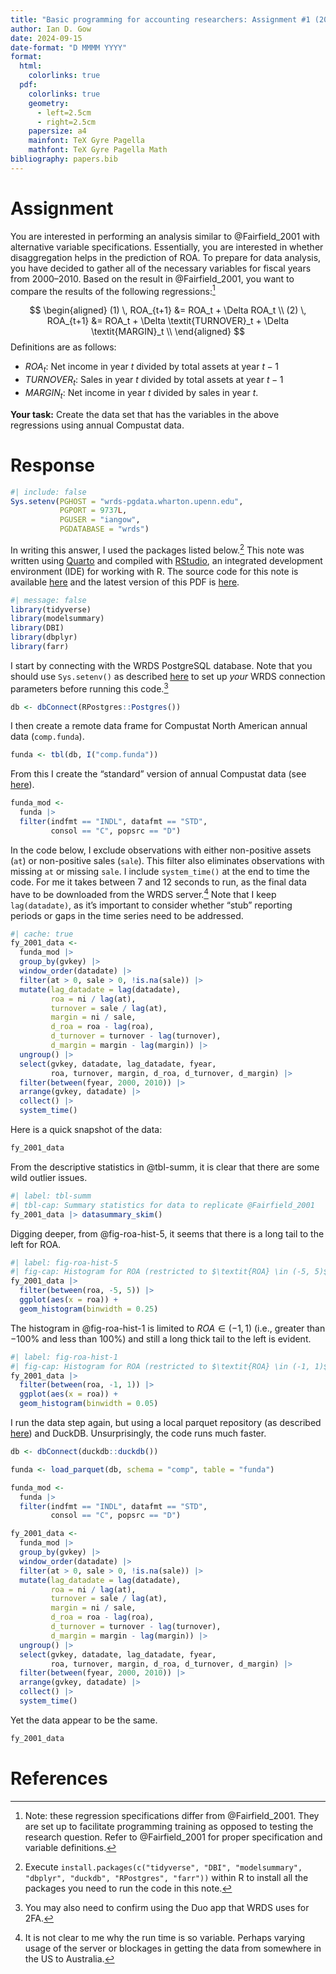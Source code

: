 ```yaml
---
title: "Basic programming for accounting researchers: Assignment #1 (2014)"
author: Ian D. Gow
date: 2024-09-15
date-format: "D MMMM YYYY"
format:
  html:
    colorlinks: true
  pdf: 
    colorlinks: true
    geometry:
      - left=2.5cm
      - right=2.5cm
    papersize: a4
    mainfont: TeX Gyre Pagella
    mathfont: TeX Gyre Pagella Math
bibliography: papers.bib
---
```


# Assignment

You are interested in performing an analysis similar to @Fairfield_2001 with alternative variable specifications. 
Essentially, you are interested in whether disaggregation helps in the prediction of ROA.
To prepare for data analysis, you have decided to gather all of the necessary variables for fiscal years from 2000--2010.
Based on the result in  @Fairfield_2001, you want to compare the results of the following regressions:^[Note: these regression specifications differ from @Fairfield_2001. They are set up to facilitate programming training as opposed to testing the research question. Refer to @Fairfield_2001 for proper specification and variable definitions.]

$$
\begin{aligned}
(1) \, ROA_{t+1} &= ROA_t + \Delta ROA_t \\
(2) \, ROA_{t+1} &= ROA_t + \Delta \textit{TURNOVER}_t + \Delta \textit{MARGIN}_t \\
\end{aligned}
$$
Definitions are as follows:

 - $ROA_t$: Net income in year $t$ divided by total assets at year $t -1$
 - $\textit{TURNOVER}_t$: Sales in year $t$ divided by total assets at year $t - 1$
 - $\textit{MARGIN}_t$: Net income in year $t$ divided by sales in year $t$.
 
 
**Your task:** Create the data set that has the variables in the above regressions using annual Compustat data.

# Response

```r
#| include: false
Sys.setenv(PGHOST = "wrds-pgdata.wharton.upenn.edu",
           PGPORT = 9737L,
           PGUSER = "iangow", 
           PGDATABASE = "wrds")
```

In writing this answer, I used the packages listed below.^[Execute `install.packages(c("tidyverse", "DBI", "modelsummary", "dbplyr", "duckdb", "RPostgres", "farr"))` within R to install all the packages you need to run the code in this note.]
This note was written using [Quarto](https://quarto.org) and compiled with [RStudio](https://posit.co/products/open-source/rstudio/), an integrated development environment (IDE) for working with R.
The source code for this note is available [here](https://raw.githubusercontent.com/iangow/notes/main/fy_2001.qmd) and the latest version of this PDF is [here](https://raw.githubusercontent.com/iangow/notes/main/fy_2001.pdf).

```r
#| message: false
library(tidyverse)
library(modelsummary)
library(DBI)
library(dbplyr)
library(farr)
```
I start by connecting with the WRDS PostgreSQL database.
Note that you should use `Sys.setenv()` as described [here](https://iangow.github.io/far_book/fin-state.html#sec-wrds-setup) to set up *your* WRDS connection parameters before running this code.^[You may also need to confirm using the Duo app that WRDS uses for 2FA.]

```r
db <- dbConnect(RPostgres::Postgres())
```

I then create a remote data frame for Compustat North American annual data (`comp.funda`).

```r
funda <- tbl(db, I("comp.funda"))
```

From this I create the "standard" version of annual Compustat data (see [here](https://iangow.github.io/far_book/fin-state.html)).

```r
funda_mod <-
  funda |>
  filter(indfmt == "INDL", datafmt == "STD",
         consol == "C", popsrc == "D")
```

In the code below, I exclude observations with either non-positive assets (`at`) or non-positive sales (`sale`).
This filter also eliminates observations with missing `at` or missing `sale`.
I include `system_time()` at the end to time the code.
For me it takes between 7 and 12 seconds to run, as the final data have to be downloaded from the WRDS server.^[It is not clear to me why the run time is so variable. Perhaps varying usage of the server or blockages in getting the data from somewhere in the US to Australia.]
Note that I keep `lag(datadate)`, as it's important to consider whether "stub" reporting periods or gaps in the time series need to be addressed.

```r
#| cache: true
fy_2001_data <-
  funda_mod |>
  group_by(gvkey) |>
  window_order(datadate) |>
  filter(at > 0, sale > 0, !is.na(sale)) |>
  mutate(lag_datadate = lag(datadate),
         roa = ni / lag(at),
         turnover = sale / lag(at),
         margin = ni / sale,
         d_roa = roa - lag(roa),
         d_turnover = turnover - lag(turnover),
         d_margin = margin - lag(margin)) |>
  ungroup() |>
  select(gvkey, datadate, lag_datadate, fyear, 
         roa, turnover, margin, d_roa, d_turnover, d_margin) |>
  filter(between(fyear, 2000, 2010)) |>
  arrange(gvkey, datadate) |>
  collect() |>
  system_time()
```

Here is a quick snapshot of the data:

```r
fy_2001_data
```

From the descriptive statistics in @tbl-summ, it is clear that there are some wild outlier issues.

```r
#| label: tbl-summ
#| tbl-cap: Summary statistics for data to replicate @Fairfield_2001
fy_2001_data |> datasummary_skim()
```

Digging deeper, from @fig-roa-hist-5, it seems that there is a long tail to the left for ROA.

```r
#| label: fig-roa-hist-5
#| fig-cap: Histogram for ROA (restricted to $\textit{ROA} \in (-5, 5)$)
fy_2001_data |>
  filter(between(roa, -5, 5)) |>
  ggplot(aes(x = roa)) +
  geom_histogram(binwidth = 0.25)
```

The histogram in @fig-roa-hist-1 is limited to $\textit{ROA} \in (-1, 1)$ (i.e., greater than $-100\%$ and less than $100\%$) and still a long thick tail to the left is evident.

```r
#| label: fig-roa-hist-1
#| fig-cap: Histogram for ROA (restricted to $\textit{ROA} \in (-1, 1)$)
fy_2001_data |>
  filter(between(roa, -1, 1)) |>
  ggplot(aes(x = roa)) +
  geom_histogram(binwidth = 0.05)
```

I run the data step again, but using a local parquet repository (as described [here](https://iangow.github.io/far_book/parquet-wrds.html#sec-make-pq-pg)) and DuckDB.
Unsurprisingly, the code runs much faster.

```r
db <- dbConnect(duckdb::duckdb())

funda <- load_parquet(db, schema = "comp", table = "funda")

funda_mod <-
  funda |>
  filter(indfmt == "INDL", datafmt == "STD",
         consol == "C", popsrc == "D")

fy_2001_data <-
  funda_mod |>
  group_by(gvkey) |>
  window_order(datadate) |>
  filter(at > 0, sale > 0, !is.na(sale)) |>
  mutate(lag_datadate = lag(datadate),
         roa = ni / lag(at),
         turnover = sale / lag(at),
         margin = ni / sale,
         d_roa = roa - lag(roa),
         d_turnover = turnover - lag(turnover),
         d_margin = margin - lag(margin)) |>
  ungroup() |>
  select(gvkey, datadate, lag_datadate, fyear, 
         roa, turnover, margin, d_roa, d_turnover, d_margin) |>
  filter(between(fyear, 2000, 2010)) |>
  arrange(gvkey, datadate) |>
  collect() |>
  system_time()
```

Yet the data appear to be the same.

```r
fy_2001_data
```

# References {-}
